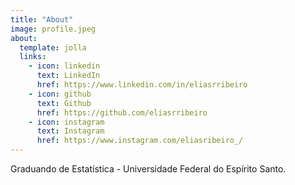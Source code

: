 ```yaml
---
title: "About"
image: profile.jpeg
about:
  template: jolla
  links:
    - icon: linkedin
      text: LinkedIn
      href: https://www.linkedin.com/in/eliasrribeiro
    - icon: github
      text: Github
      href: https://github.com/eliasrribeiro
    - icon: instagram
      text: Instagram
      href: https://www.instagram.com/eliasribeiro_/
---
```


Graduando de Estatística - Universidade Federal do Espírito Santo.
